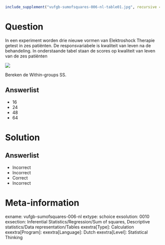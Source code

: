 ```r
include_supplement("vufgb-sumofsquares-006-nl-table01.jpg", recursive = TRUE)
```

Question
========

In een experiment worden drie nieuwe vormen van Elektroshock Therapie getest in zes patiënten. De responsvariabele is kwaliteit van leven na de behandeling. In onderstaande tabel staan de scores op kwaliteit van leven van de zes patiënten

![](vufgb-sumofsquares-006-nl-table01.jpg)
  
Bereken de Within-groups SS.  
  
Answerlist
----------
* 16
* 24
* 48
* 64

Solution
========

Answerlist
----------
* Incorrect
* Incorrect
* Correct
* Incorrect

Meta-information
================
exname: vufgb-sumofsquares-006-nl
extype: schoice
exsolution: 0010
exsection: Inferential Statistics/Regression/Sum of squares, Descriptive statistics/Data representation/Tables
exextra[Type]: Calculation
exextra[Program]: 
exextra[Language]: Dutch
exextra[Level]: Statistical Thinking
